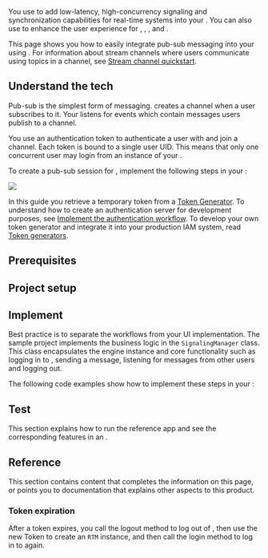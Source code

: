 
You use <Vg k="MESS_SDK" /> to add low-latency, high-concurrency signaling and
synchronization capabilities for real-time systems into your <Vpl k="CLIENT" />. You can also use <Vg k="SIG" /> to
enhance the user experience for <Vg k="VIDEO" />, <Vg k="AUDIO" />,  <Vg k="ILS" />, and <Vg k="BS" />.

This page shows you how to easily integrate pub-sub messaging into your <Vpl k="CLIENT" /> using <Vg k="MESS_SDK" />. For information about stream channels where users communicate using topics in a channel, see [Stream channel quickstart](/en/signaling/get-started/stream-channel).

## Understand the tech

Pub-sub is the simplest form of messaging. <Vg k="SIG" /> creates a channel when a user subscribes to it. Your <Vpl k="CLIENT" /> listens for events which contain messages users publish to a channel.

You use an authentication token to authenticate a user with <Vg k="SIG" /> and join a channel. Each token is bound to a single user UID. This means that only one concurrent user may login from an instance of your <Vpl k="CLIENT" />.

To create a pub-sub session for <Vg k="SIG" />, implement the following steps in your
<Vpl k="CLIENT" />:

![](/images/signaling/get-started-workflow.svg)

In this guide you retrieve a temporary token from a [Token Generator](https://agora-token-generator-demo.vercel.app/). To understand how to create an authentication server for development purposes, see [Implement the authentication workflow](../get-started/authentication-workflow). To develop your own token generator and integrate it into your production IAM system, read [Token generators](/signaling/develop/integrate-token-generation).

## Prerequisites

<Prerequisites />

## Project setup

<Setup />

## Implement <Vg k="SIG" />

Best practice is to separate the <Vg k="SIG" /> workflows from your UI implementation. The <Vpd k="SDK" /> sample project implements the <Vg k="SIG" /> business logic in the `SignalingManager` class. This class encapsulates the <Vg k="SIG" /> engine instance and core functionality such as logging in to <Vg k="MESS"/>, sending a message, listening for messages from other users and logging out.

The following code examples show how to implement these steps in your <Vpl k="CLIENT" />:

<Implement />

## Test <Vg k="SIG" />

This section explains how to run the reference app and see the corresponding features in an <Vpl k="CLIENT" />.

<Test />

## Reference

This section contains content that completes the information on this page, or points you to documentation that explains other aspects to this product.

### Token expiration  

After a token expires, you call the logout method to log out of <Vg k="SIG" />, then use the new Token to create an `RTM` instance, and then call the login method to log in to <Vg k="SIG" /> again.

<Reference />

